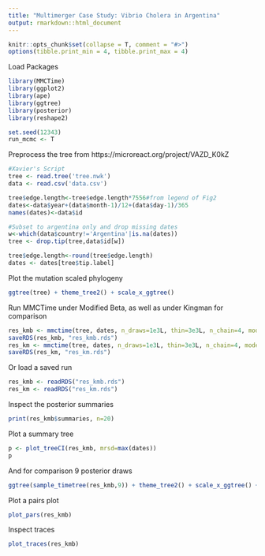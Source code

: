 ```yaml
---
title: "Multimerger Case Study: Vibrio Cholera in Argentina"
output: rmarkdown::html_document
---
```


```r
knitr::opts_chunk$set(collapse = T, comment = "#>")
options(tibble.print_min = 4, tibble.print_max = 4)
```

Load Packages
```r
library(MMCTime)
library(ggplot2)
library(ape)
library(ggtree)
library(posterior)
library(reshape2)

set.seed(12343)
run_mcmc <- T
```

Preprocess the tree from https://microreact.org/project/VAZD_K0kZ 
```r
#Xavier's Script
tree <- read.tree('tree.nwk')
data <- read.csv('data.csv')

tree$edge.length<-tree$edge.length*7556#from legend of Fig2
dates<-data$year+(data$month-1)/12+(data$day-1)/365
names(dates)<-data$id

#Subset to argentina only and drop missing dates
w<-which(data$country!='Argentina'|is.na(dates))
tree <- drop.tip(tree,data$id[w])

tree$edge.length<-round(tree$edge.length)
dates <- dates[tree$tip.label]
```
Plot the mutation scaled phylogeny
```r
ggtree(tree) + theme_tree2() + scale_x_ggtree()
```

Run MMCTime under Modified Beta, as well as under Kingman for comparison
```r
res_kmb <- mmctime(tree, dates, n_draws=1e3L, thin=3e3L, n_chain=4, model="km_beta", verbose=F, fix_root=T)
saveRDS(res_kmb, "res_kmb.rds")
res_km <- mmctime(tree, dates, n_draws=1e3L, thin=3e3L, n_chain=4, model="kingman", verbose=F, fix_root=T)
saveRDS(res_km, "res_km.rds")
```
Or load a saved run
```r
res_kmb <- readRDS("res_kmb.rds")
res_km <- readRDS("res_km.rds")
```

Inspect the posterior summaries
```r
print(res_kmb$summaries, n=20)
```
Plot a summary tree
```r
p <- plot_treeCI(res_kmb, mrsd=max(dates))
p
```

And for comparison 9 posterior draws
```r
ggtree(sample_timetree(res_kmb,9)) + theme_tree2() + scale_x_ggtree() + facet_wrap(~.id, ncol=3)
```
Plot a pairs plot
```r
plot_pars(res_kmb)
```
Inspect traces
```r
plot_traces(res_kmb)
```
